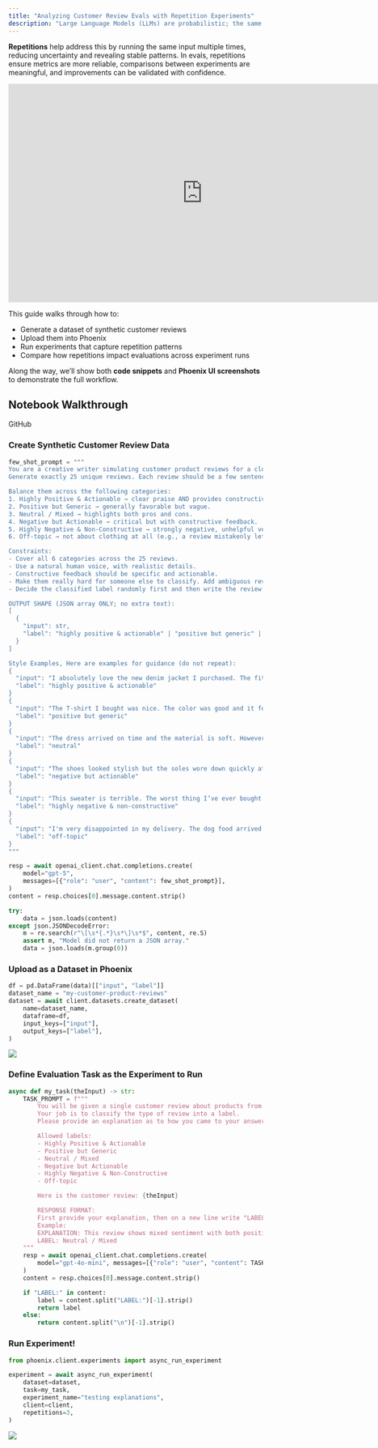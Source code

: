 ```yaml
---
title: "Analyzing Customer Review Evals with Repetition Experiments"
description: "Large Language Models (LLMs) are probabilistic; the same prompt can yield different outputs across runs. This variability makes it hard to tell if a change truly improves performance or is just random noise."
---
```




**Repetitions** help address this by running the same input multiple times, reducing uncertainty and revealing stable patterns. In evals, repetitions ensure metrics are more reliable, comparisons between experiments are meaningful, and improvements can be validated with confidence.

<Frame>
  <iframe width="768" height="432" src="https://www.youtube.com/embed/ucq9hV8cR2U" title="Analyzing LLM Evaluations of Customer Reviews Using Repetitions Feature" frameborder="0" allow="accelerometer; autoplay; clipboard-write; encrypted-media; gyroscope; picture-in-picture; web-share" referrerpolicy="strict-origin-when-cross-origin" allowfullscreen className="aspect-video"></iframe>
</Frame>

This guide walks through how to:

* Generate a dataset of synthetic customer reviews
* Upload them into Phoenix
* Run experiments that capture repetition patterns
* Compare how repetitions impact evaluations across experiment runs

Along the way, we’ll show both **code snippets** and **Phoenix UI screenshots** to demonstrate the full workflow.

## Notebook Walkthrough

<Card title="phoenix/tutorials/experiments/running_experiments_with_repetitions.ipynb at main · Arize-ai/phoenix" href="https://github.com/Arize-ai/phoenix/blob/main/tutorials/experiments/running_experiments_with_repetitions.ipynb" icon="github" horizontal>
GitHub
</Card>

### Create Synthetic Customer Review Data&#x20;

```python expandable
few_shot_prompt = """
You are a creative writer simulating customer product reviews for a clothing brand.
Generate exactly 25 unique reviews. Each review should be a few sentences long (max 200 words each) and sound like something a real customer might write.

Balance them across the following categories:
1. Highly Positive & Actionable → clear praise AND provides constructive suggestions for improvement.
2. Positive but Generic → generally favorable but vague.
3. Neutral / Mixed → highlights both pros and cons.
4. Negative but Actionable → critical but with constructive feedback.
5. Highly Negative & Non-Constructive → strongly negative, unhelpful venting.
6. Off-topic → not about clothing at all (e.g., a review mistakenly left about a different product or service). Don't say anything about how the product is not about clothing.

Constraints:
- Cover all 6 categories across the 25 reviews.
- Use a natural human voice, with realistic details.
- Constructive feedback should be specific and actionable.
- Make them really hard for someone else to classify. Add ambiguous reviews and reviews that are not clear, such as "The shirt is fine. Not bad, not great. Might buy again"
- Decide the classified label randomly first and then write the review. Double check all the reviews and make sure you classify them correctly.

OUTPUT SHAPE (JSON array ONLY; no extra text):
[
  {
    "input": str,
    "label": "highly positive & actionable" | "positive but generic" | "neutral" | "negative but actionable" | "highly negative" | "off-topic",
  }
]

Style Examples, Here are examples for guidance (do not repeat):
{
  "input": "I absolutely love the new denim jacket I purchased. The fit is perfect, the stitching feels durable, and I’ve already gotten compliments. The inside lining is soft and makes it comfortable to wear for hours. One small suggestion would be to add an inner pocket for a phone or keys — that would make it perfect. Overall, I’ll definitely be back for more.",
  "label": "highly positive & actionable"
}
{
  "input": "The T-shirt I bought was nice. The color was good and it felt comfortable. I liked it overall and would probably buy again.",
  "label": "positive but generic"
}
{
  "input": "The dress arrived on time and the material is soft. However, the sizing runs a bit small, and the shade of blue was lighter than pictured. It’s not bad, but I’m not as excited about it as I hoped.",
  "label": "neutral"
}
{
  "input": "The shoes looked stylish but the soles wore down quickly after just a month. If the company improved the durability of the soles, these would be a great buy. Right now, I don’t think they’re worth the price.",
  "label": "negative but actionable"
}
{
  "input": "This sweater is terrible. The worst thing I’ve ever bought. Waste of money.",
  "label": "highly negative & non-constructive"
}
{
  "input": "I'm very disappointed in my delivery. The dog food arrived late and was leaking.",
  "label": "off-topic"
}
"""
```

```python expandable
resp = await openai_client.chat.completions.create(
    model="gpt-5",
    messages=[{"role": "user", "content": few_shot_prompt}],
)
content = resp.choices[0].message.content.strip()

try:
    data = json.loads(content)
except json.JSONDecodeError:
    m = re.search(r"\[\s*{.*}\s*\]\s*$", content, re.S)
    assert m, "Model did not return a JSON array."
    data = json.loads(m.group(0))
```

### Upload as a Dataset in Phoenix&#x20;

```python expandable
df = pd.DataFrame(data)[["input", "label"]]
dataset_name = "my-customer-product-reviews"
dataset = await client.datasets.create_dataset(
    name=dataset_name,
    dataframe=df,
    input_keys=["input"],
    output_keys=["label"],
)
```

<Frame>
  <img src="https://storage.googleapis.com/arize-phoenix-assets/assets/images/phoenix-docs-images/repetitions_dataset_view.png" />
</Frame>

### Define Evaluation Task as the Experiment to Run

```python expandable
async def my_task(theInput) -> str:
    TASK_PROMPT = f"""
        You will be given a single customer review about products from a clothing brand.
        Your job is to classify the type of review into a label.
        Please provide an explanation as to how you came to your answer.

        Allowed labels:
        - Highly Positive & Actionable
        - Positive but Generic
        - Neutral / Mixed
        - Negative but Actionable
        - Highly Negative & Non-Constructive
        - Off-topic

        Here is the customer review: {theInput}

        RESPONSE FORMAT:
        First provide your explanation, then on a new line write "LABEL:" followed by the exact label.
        Example:
        EXPLANATION: This review shows mixed sentiment with both positive and negative aspects...
        LABEL: Neutral / Mixed
    """
    resp = await openai_client.chat.completions.create(
        model="gpt-4o-mini", messages=[{"role": "user", "content": TASK_PROMPT}], temperature=1.0
    )
    content = resp.choices[0].message.content.strip()

    if "LABEL:" in content:
        label = content.split("LABEL:")[-1].strip()
        return label
    else:
        return content.split("\n")[-1].strip()
```

### Run Experiment!&#x20;

```python
from phoenix.client.experiments import async_run_experiment

experiment = await async_run_experiment(
    dataset=dataset,
    task=my_task,
    experiment_name="testing explanations",
    client=client,
    repetitions=3,
)
```

<Frame>
  <img src="https://storage.googleapis.com/arize-phoenix-assets/assets/images/phoenix-docs-images/repetitions_experiment_view.png" />
</Frame>
